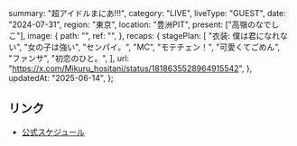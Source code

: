   summary: "超アイドルまにあ!!!",
  category: "LIVE",
  liveType: "GUEST",
  date: "2024-07-31",
  region: "東京",
  location: "豊洲PIT",
  present: ["高嶺のなでしこ"],
  image: {
    path: "",
    ref: "",
  },
  recaps: {
    stagePlan: [
      "衣装: 僕は君になれない",
      "女の子は強い",
      "センパイ。",
      "MC",
      "モテチェン！",
      "可愛くてごめん",
      "ファンサ",
      "初恋のひと。",
    ],
    url: "https://x.com/Mikuru_hositani/status/1818635528964915542",
  },
  updatedAt: "2025-06-14",
};

## リンク

- [公式スケジュール](https://takanenonadeshiko.jp/?p=2223)

